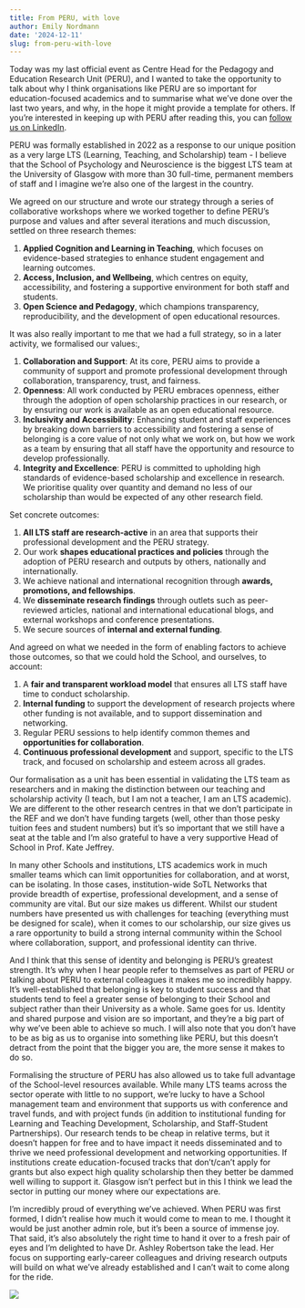 ```yaml
---
title: From PERU, with love
author: Emily Nordmann
date: '2024-12-11'
slug: from-peru-with-love
---
```



Today was my last official event as Centre Head for the Pedagogy and Education Research Unit (PERU), and I wanted to take the opportunity to talk about why I think organisations like PERU are so important for education-focused academics and to summarise what we’ve done over the last two years, and why, in the hope it might provide a template for others. If you're interested in keeping up with PERU after reading this, you can [follow us on LinkedIn](https://www.linkedin.com/company/pedagogy-and-education-research-unit/).

PERU was formally established in 2022 as a response to our unique position as a very large LTS (Learning, Teaching, and Scholarship) team - I believe that the School of Psychology and Neuroscience is the biggest LTS team at the University of Glasgow with more than 30 full-time, permanent members of staff and I imagine we're also one of the largest in the country.

We agreed on our structure and wrote our strategy through a series of collaborative workshops where we worked together to define PERU’s purpose and values and after several iterations and much discussion, settled on three research themes:

1. **Applied Cognition and Learning in Teaching**, which focuses on evidence-based strategies to enhance student engagement and learning outcomes.  
2. **Access, Inclusion, and Wellbeing**, which centres on equity, accessibility, and fostering a supportive environment for both staff and students.  
3. **Open Science and Pedagogy**, which champions transparency, reproducibility, and the development of open educational resources.

It was also really important to me that we had a full strategy, so in a later activity, we formalised our values:,

1. **Collaboration and Support**: At its core, PERU aims to provide a community of support and promote professional development through collaboration, transparency, trust, and fairness.
2. **Openness**: All work conducted by PERU embraces openness, either through the adoption of open scholarship practices in our research, or by ensuring our work is available as an open educational resource.
3. **Inclusivity and Accessibility**: Enhancing student and staff experiences by breaking down barriers to accessibility and fostering a sense of belonging is a core value of not only what we work on, but how we work as a team by ensuring that all staff have the opportunity and resource to develop professionally.
4. **Integrity and Excellence**: PERU is committed to upholding high standards of evidence-based scholarship and excellence in research. We prioritise quality over quantity and demand no less of our scholarship than would be expected of any other research field.

Set concrete outcomes:

1. **All LTS staff are research-active** in an area that supports their professional development and the PERU strategy.
2. Our work **shapes educational practices and policies** through the adoption of PERU research and outputs by others, nationally and internationally.
3. We achieve national and international recognition through **awards, promotions, and fellowships**. 
4. We **disseminate research findings** through outlets such as peer-reviewed articles, national and international educational blogs, and external workshops and conference presentations.
5. We secure sources of **internal and external funding**.

And agreed on what we needed in the form of enabling factors to achieve those outcomes, so that we could hold the School, and ourselves, to account:

1. A **fair and transparent workload model** that ensures all LTS staff have time to conduct scholarship.
2. **Internal funding** to support the development of research projects where other funding is not available, and to support dissemination and networking.
3. Regular PERU sessions to help identify common themes and **opportunities for collaboration**.
4. **Continuous professional development** and support, specific to the LTS track, and focused on scholarship and esteem across all grades.

Our formalisation as a unit has been essential in validating the LTS team as researchers and in making the distinction between our teaching and scholarship activity (I teach, but I am not a teacher, I am an LTS academic). We are different to the other research centres in that we don't participate in the REF and we don't have funding targets (well, other than those pesky tuition fees and student numbers) but it's so important that we still have a seat at the table and I'm also grateful to have a very supportive Head of School in Prof. Kate Jeffrey.

In many other Schools and institutions, LTS academics work in much smaller teams which can limit opportunities for collaboration, and at worst, can be isolating. In those cases, institution-wide SoTL Networks that provide breadth of expertise, professional development, and a sense of community are vital. But our size makes us different. Whilst our student numbers have presented us with challenges for teaching (everything must be designed for scale), when it comes to our scholarship, our size gives us a rare opportunity to build a strong internal community within the School where collaboration, support, and professional identity can thrive. 

And I think that this sense of identity and belonging is PERU’s greatest strength. It’s why when I hear people refer to themselves as part of PERU or talking about PERU to external colleagues it makes me so incredibly happy. It's well-established that belonging is key to student success and that students tend to feel a greater sense of belonging to their School and subject rather than their University as a whole. Same goes for us. Identity and shared purpose and vision are so important, and they’re a big part of why we’ve been able to achieve so much. I will also note that you don't have to be as big as us to organise into something like PERU, but this doesn't detract from the point that the bigger you are, the more sense it makes to do so.

Formalising the structure of PERU has also allowed us to take full advantage of the School-level resources available. While many LTS teams across the sector operate with little to no support, we’re lucky to have a School management team and environment that supports us with conference and travel funds, and with project funds (in addition to institutional funding for Learning and Teaching Development, Scholarship, and Staff-Student Partnerships). Our research tends to be cheap in relative terms, but it doesn't happen for free and to have impact it needs disseminated and to thrive we need professional development and networking opportunities. If institutions create education-focused tracks that don't/can't apply for grants but also expect high quality scholarship then they better be dammed well willing to support it. Glasgow isn't perfect but in this I think we lead the sector in putting our money where our expectations are.

I’m incredibly proud of everything we’ve achieved. When PERU was first formed, I didn’t realise how much it would come to mean to me. I thought it would be just another admin role, but it’s been a source of immense joy. That said, it’s also absolutely the right time to hand it over to a fresh pair of eyes and I’m delighted to have Dr. Ashley Robertson take the lead. Her focus on supporting early-career colleagues and driving research outputs will build on what we've already established and I can't wait to come along for the ride.

![](images/DSC00049.JPG)



